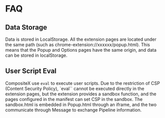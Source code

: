 # FAQ

## Data Storage

Data is stored in LocalStorage.
All the extension pages are located under the same path (such as chrome-extension://xxxxxx/popup.html). This means that the Popup and Options pages have the same origin, and data can be stored in localStorage.

## User Script Eval

CompositeX use `eval` to execute user scripts. Due to the restriction of CSP (Content Security Policy), `eval`` cannot be executed directly in the extension pages, but the extension provides a sandbox function, and the pages configured in the manifest can set CSP in the sandbox. The sandbox.html is embedded in Popup.html through an iframe, and the two communicate through Message to exchange Pipeline information.

